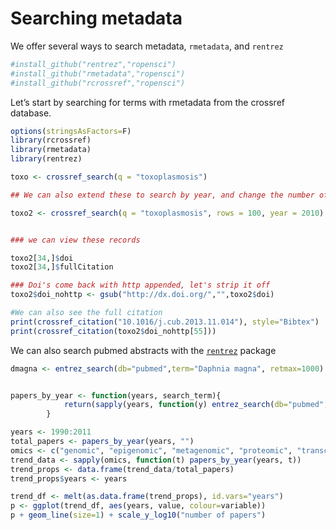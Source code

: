 Searching metadata
========================================================

We offer several ways to search metadata, `rmetadata`, and `rentrez`

```r
#install_github("rentrez","ropensci")
#install_github("rmetadata","ropensci")
#install_github("rcrossref","ropensci")


```

Let's start by searching for terms with rmetadata from the crossref database.

```r
options(stringsAsFactors=F)
library(rcrossref)
library(rmetadata)
library(rentrez)

toxo <- crossref_search(q = "toxoplasmosis")

## We can also extend these to search by year, and change the number of records we have

toxo2 <- crossref_search(q = "toxoplasmosis", rows = 100, year = 2010)


### we can view these records 

toxo2[34,]$doi
toxo2[34,]$fullCitation

### Doi's come back with http appended, let's strip it off
toxo2$doi_nohttp <- gsub("http://dx.doi.org/","",toxo2$doi)

#We can also see the full citation
print(crossref_citation("10.1016/j.cub.2013.11.014"), style="Bibtex")
print(crossref_citation(toxo2$doi_nohttp[55]))


```



We can also search pubmed abstracts with the [`rentrez`](https://github.com/ropensci/rentrez) package

```r
dmagna <- entrez_search(db="pubmed",term="Daphnia magna", retmax=1000)


papers_by_year <- function(years, search_term){
            return(sapply(years, function(y) entrez_search(db="pubmed",term=search_term, mindate=y, maxdate=y, retmax=0)$count))
        }

years <- 1990:2011
total_papers <- papers_by_year(years, "")
omics <- c("genomic", "epigenomic", "metagenomic", "proteomic", "transcriptomic", "pharmacogenomic", "connectomic" )
trend_data <- sapply(omics, function(t) papers_by_year(years, t))
trend_props <- data.frame(trend_data/total_papers)
trend_props$years <- years

trend_df <- melt(as.data.frame(trend_props), id.vars="years")
p <- ggplot(trend_df, aes(years, value, colour=variable))
p + geom_line(size=1) + scale_y_log10("number of papers")


```





